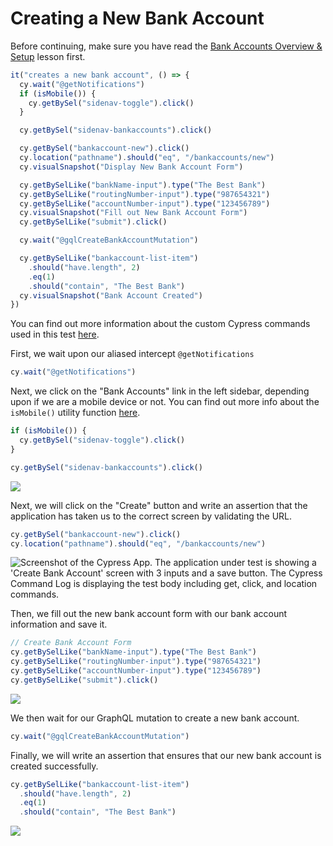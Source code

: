 # Creating a New Bank Account

Before continuing, make sure you have read the [Bank Accounts Overview & Setup](/real-world-examples/bank-accounts-overview-and-setup) lesson first.

```js
it("creates a new bank account", () => {
  cy.wait("@getNotifications")
  if (isMobile()) {
    cy.getBySel("sidenav-toggle").click()
  }

  cy.getBySel("sidenav-bankaccounts").click()

  cy.getBySel("bankaccount-new").click()
  cy.location("pathname").should("eq", "/bankaccounts/new")
  cy.visualSnapshot("Display New Bank Account Form")

  cy.getBySelLike("bankName-input").type("The Best Bank")
  cy.getBySelLike("routingNumber-input").type("987654321")
  cy.getBySelLike("accountNumber-input").type("123456789")
  cy.visualSnapshot("Fill out New Bank Account Form")
  cy.getBySelLike("submit").click()

  cy.wait("@gqlCreateBankAccountMutation")

  cy.getBySelLike("bankaccount-list-item")
    .should("have.length", 2)
    .eq(1)
    .should("contain", "The Best Bank")
  cy.visualSnapshot("Bank Account Created")
})
```

You can find out more information about the custom Cypress commands used in this test [here](/real-world-examples/custom-cypress-commands).

First, we wait upon our aliased intercept `@getNotifications`

```js
cy.wait("@getNotifications")
```

Next, we click on the "Bank Accounts" link in the left sidebar, depending upon if we are a mobile device or not. You can find out more info about the `isMobile()` utility function [here](/real-world-examples/custom-cypress-commands).

```js
if (isMobile()) {
  cy.getBySel("sidenav-toggle").click()
}

cy.getBySel("sidenav-bankaccounts").click()
```

![](/images/real-world-examples/bank-accounts/creating-a-new-bank-account/Screen_Shot_2021-06-30_at_10.19.19_AM.png)

Next, we will click on the "Create" button and write an assertion that the application has taken us to the correct screen by validating the URL.

```js
cy.getBySel("bankaccount-new").click()
cy.location("pathname").should("eq", "/bankaccounts/new")
```

![Screenshot of the Cypress App. The application under test is showing a 'Create Bank Account' screen with 3 inputs and a save button. The Cypress Command Log is displaying the test body including get, click, and location commands.](/images/real-world-examples/bank-accounts/creating-a-new-bank-account/Screen_Shot_2021-06-30_at_10.21.15_AM.png)

Then, we fill out the new bank account form with our bank account information and save it.

```js
// Create Bank Account Form
cy.getBySelLike("bankName-input").type("The Best Bank")
cy.getBySelLike("routingNumber-input").type("987654321")
cy.getBySelLike("accountNumber-input").type("123456789")
cy.getBySelLike("submit").click()
```

![](/images/real-world-examples/bank-accounts/creating-a-new-bank-account/Screen_Shot_2021-06-30_at_10.22.29_AM.png)

We then wait for our GraphQL mutation to create a new bank account.

```js
cy.wait("@gqlCreateBankAccountMutation")
```

Finally, we will write an assertion that ensures that our new bank account is created successfully.

```js
cy.getBySelLike("bankaccount-list-item")
  .should("have.length", 2)
  .eq(1)
  .should("contain", "The Best Bank")
```

![](/images/real-world-examples/bank-accounts/creating-a-new-bank-account/Screen_Shot_2021-06-30_at_10.25.36_AM.png)
